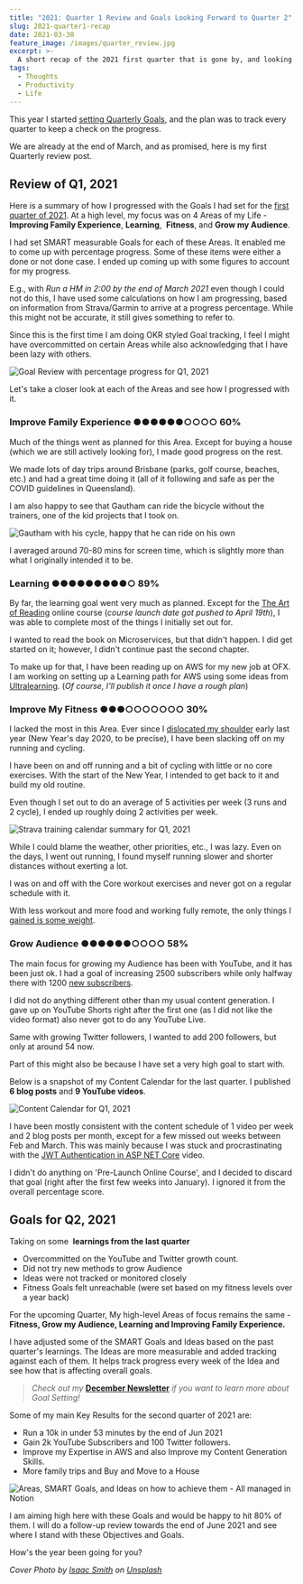 ```yaml
---
title: "2021: Quarter 1 Review and Goals Looking Forward to Quarter 2"
slug: 2021-quarter1-recap
date: 2021-03-30
feature_image: /images/quarter_review.jpg
excerpt: >-
  A short recap of the 2021 first quarter that is gone by, and looking forward! I did reasonably well in three out of for focus Areas.
tags:
  - Thoughts
  - Productivity
  - Life
---
```

This year I started [setting Quarterly Goals](/blog/2020-recap/), and the plan was to track every quarter to keep a check on the progress.

We are already at the end of March, and as promised, here is my first Quarterly review post.

<BlogLink
  href="/blog/2020-recap"
  title="2020: What Went Well, What Didn’t and Goals"
  description="A short recap of the year that is gone by and looking forward!"
  authorImage="/images/favicon.ico"
  authorName="Rahul Nath"
  authorTitle="Rahul Pulikkot Nath"
  featureImage="/images/happy_new_year_new.jpg"
/>

## Review of Q1, 2021

Here is a summary of how I progressed with the Goals I had set for the [first quarter of 2021](/blog/2020-recap/#goals-for-2021). At a high level, my focus was on 4 Areas of my Life - **Improving Family Experience**, **Learning**,  **Fitness**, and **Grow my Audience**.

I had set SMART measurable Goals for each of these Areas. It enabled me to come up with percentage progress. Some of these items were either a done or not done case. I ended up coming up with some figures to account for my progress.

E.g., with _Run a HM in 2:00 by the end of March 2021_ even though I could not do this, I have used some calculations on how I am progressing, based on information from Strava/Garmin to arrive at a progress percentage. While this might not be accurate, it still gives something to refer to.

Since this is the first time I am doing OKR styled Goal tracking, I feel I might have overcommitted on certain Areas while also acknowledging that I have been lazy with others.

![Goal Review with percentage progress for Q1, 2021](/images/q1_2021_goals_review.jpg)

Let's take a closer look at each of the Areas and see how I progressed with it.

### Improve Family Experience ●●●●●●○○○○ 60%

Much of the things went as planned for this Area. Except for buying a house (which we are still actively looking for), I made good progress on the rest.

We made lots of day trips around Brisbane (parks, golf course, beaches, etc.) and had a great time doing it (all of it following and safe as per the COVID guidelines in Queensland).

I am also happy to see that Gautham can ride the bicycle without the trainers, one of the kid projects that I took on.

![Gautham with his cycle, happy that he can ride on his own](/images/gautham_cycling.jpg)

I averaged around 70-80 mins for screen time, which is slightly more than what I originally intended it to be.

### Learning ●●●●●●●●●○ 89%

By far, the learning goal went very much as planned. Except for the [The Art of Reading](https://alexbooks.podia.com/the-art-of-reading) online course (_course launch date got pushed to April 19th_), I was able to complete most of the things I initially set out for.

I wanted to read the book on Microservices, but that didn't happen. I did get started on it; however, I didn't continue past the second chapter.

To make up for that, I have been reading up on AWS for my new job at OFX. I am working on setting up a Learning path for AWS using some ideas from [Ultralearning](/blog/ultralearning-book-summary/). (_Of course, I'll publish it once I have a rough plan_)

### Improve My Fitness ●●●○○○○○○○ 30%

I lacked the most in this Area. Ever since I [dislocated my shoulder](https://www.instagram.com/p/B6xdJvXDbyH/) early last year (New Year's day 2020, to be precise), I have been slacking off on my running and cycling.

I have been on and off running and a bit of cycling with little or no core exercises. With the start of the New Year, I intended to get back to it and build my old routine.

Even though I set out to do an average of 5 activities per week (3 runs and 2 cycle), I ended up roughly doing 2 activities per week.

![Strava training calendar summary for Q1, 2021](/images/q1_2021_fitness_review.jpg)

While I could blame the weather, other priorities, etc., I was lazy. Even on the days, I went out running, I found myself running slower and shorter distances without exerting a lot.

I was on and off with the Core workout exercises and never got on a regular schedule with it.

With less workout and more food and working fully remote, the only things I [gained is some weight](/blog/how-i-lost-13-kilos-in-one-and-half-months/).

### Grow Audience ●●●●●●○○○○ 58%

The main focus for growing my Audience has been with YouTube, and it has been just ok. I had a goal of increasing 2500 subscribers while only halfway there with 1200 [new subscribers](https://www.youtube.com/user/rahulnathp/?sub_confirmation=1).

I did not do anything different other than my usual content generation. I gave up on YouTube Shorts right after the first one (as I did not like the video format) also never got to do any YouTube Live.

Same with growing Twitter followers, I wanted to add 200 followers, but only at around 54 now.

Part of this might also be because I have set a very high goal to start with.

Below is a snapshot of my Content Calendar for the last quarter. I published **6 blog posts** and **9 YouTube videos**.

![Content Calendar for Q1, 2021](/images/q1_2021_content_calendar_review.jpg)

I have been mostly consistent with the content schedule of 1 video per week and 2 blog posts per month, except for a few missed out weeks between Feb and March. This was mainly because I was stuck and procrastinating with the [JWT Authentication in ASP NET Core](https://youtu.be/YGUgmWd9xaw) video.

I didn't do anything on 'Pre-Launch Online Course', and I decided to discard that goal (right after the first few weeks into January). I ignored it from the overall percentage score.

## Goals for Q2, 2021

Taking on some  **learnings from the last quarter**

-   Overcommitted on the YouTube and Twitter growth count.
-   Did not try new methods to grow Audience
-   Ideas were not tracked or monitored closely
-   Fitness Goals felt unreachable (were set based on my fitness levels over a year back)

For the upcoming Quarter, My high-level Areas of focus remains the same - **Fitness, Grow my Audience, Learning and Improving Family Experience.**

I have adjusted some of the SMART Goals and Ideas based on the past quarter's learnings. The Ideas are more measurable and added tracking against each of them. It helps track progress every week of the Idea and see how that is affecting overall goals.

> _Check out my_ [**December Newsletter**](https://rahulpnath.substack.com/p/december-newsletter) _if you want to learn more about Goal Setting!_

Some of my main Key Results for the second quarter of 2021 are:

-   Run a 10k in under 53 minutes by the end of Jun 2021
-   Gain 2k YouTube Subscribers and 100 Twitter followers.
-   Improve my Expertise in AWS and also Improve my Content Generation Skills.
-   More family trips and Buy and Move to a House

![Areas, SMART Goals, and Ideas on how to achieve them - All managed in Notion](/images/q2_2021_goals.jpg)

I am aiming high here with these Goals and would be happy to hit 80% of them. I will do a follow-up review towards the end of June 2021 and see where I stand with these Objectives and Goals.

How's the year been going for you?

_Cover Photo by [Isaac Smith](https://unsplash.com/@isaacmsmith?utm_source=unsplash&utm_medium=referral&utm_content=creditCopyText) on [Unsplash](https://unsplash.com/@isaacmsmith?utm_source=unsplash&utm_medium=referral&utm_content=creditCopyText)_